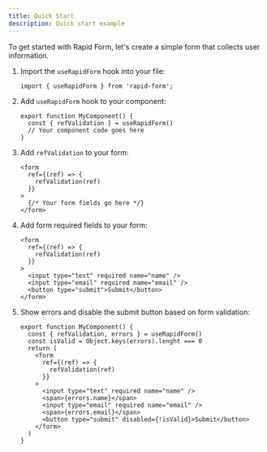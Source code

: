 ```yaml
---
title: Quick Start
description: Quick start example
---
```


To get started with Rapid Form, let's create a simple form that collects user information.


<Steps>

1. Import the `useRapidForm` hook into your file:

   ```tsx
   import { useRapidForm } from 'rapid-form';
   ```

2. Add `useRapidForm` hook to your component:

    ```tsx
    export function MyComponent() {
      const { refValidation } = useRapidForm()
      // Your component code goes here
    }
    ```

3. Add `refValidation` to your form:

    ```tsx
    <form
      ref={(ref) => {
        refValidation(ref)
      }}
    >
      {/* Your form fields go here */}
    </form>
    ```

4. Add form required fields to your form:

    ```tsx
    <form
      ref={(ref) => {
        refValidation(ref)
      }}
    >
      <input type="text" required name="name" />
      <input type="email" required name="email" />
      <button type="submit">Submit</button>
    </form>
    ```

5. Show errors and disable the submit button based on form validation:

    ```tsx
    export function MyComponent() {
      const { refValidation, errors } = useRapidForm()
      const isValid = Object.keys(errors).lenght === 0
      return (
        <form
          ref={(ref) => {
            refValidation(ref)
          }}
        >
          <input type="text" required name="name" />
          <span>{errors.name}</span>
          <input type="email" required name="email" />
          <span>{errors.email}</span>
          <button type="submit" disabled={!isValid}>Submit</button>
        </form>
      )
    }
    ```
</Steps>
